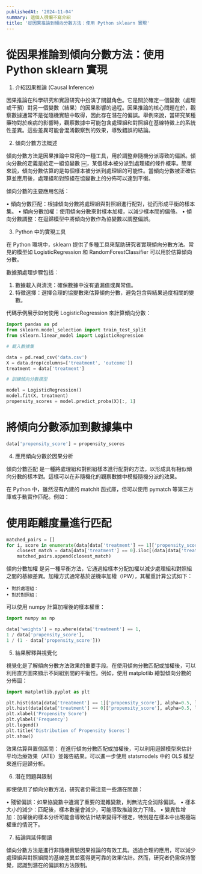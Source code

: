 ```yaml
---
publishedAt: '2024-11-04'
summary: 這個人很懶不寫介紹
title: '從因果推論到傾向分數方法：使用 Python sklearn 實現'
---
```


# 從因果推論到傾向分數方法：使用 Python sklearn 實現

1. 介紹因果推論 (Causal Inference)

因果推論在科學研究和實證研究中扮演了關鍵角色。它是關於確定一個變數（處理或干預）對另一個變數（結果）的因果影響的過程。因果推論的核心問題在於，觀察數據通常不是從隨機實驗中取得，因此存在潛在的偏誤。舉例來說，當研究某種藥物對於疾病的影響時，觀察數據中可能包含處理組和對照組在基線特徵上的系統性差異。這些差異可能會混淆觀察到的效果，導致錯誤的結論。

2. 傾向分數方法概述

傾向分數方法是因果推論中常用的一種工具，用於調整非隨機分派導致的偏誤。傾向分數的定義是給定一組協變數 ￼，某個樣本被分派到處理組的條件概率。簡單來說，傾向分數估算的是每個樣本被分派到處理組的可能性。當傾向分數被正確估算並應用後，處理組和對照組在協變數上的分佈可以達到平衡。

傾向分數的主要應用包括：

• 傾向分數匹配：根據傾向分數將處理組與對照組進行配對，從而形成平衡的樣本集。
• 傾向分數加權：使用傾向分數來對樣本加權，以減少樣本間的偏倚。
• 傾向分數調整：在迴歸模型中將傾向分數作為協變數以調整偏誤。

3. Python 中的實現工具

在 Python 環境中，sklearn 提供了多種工具來幫助研究者實現傾向分數方法。常見的模型如 LogisticRegression 和 RandomForestClassifier 可以用於估算傾向分數。

數據預處理步驟包括：

1. 數據載入與清洗：確保數據中沒有遺漏值或異常值。
2. 特徵選擇：選擇合理的協變數來估算傾向分數，避免包含與結果過度相關的變數。

代碼示例展示如何使用 LogisticRegression 來計算傾向分數：
```python
import pandas as pd
from sklearn.model_selection import train_test_split
from sklearn.linear_model import LogisticRegression

# 載入數據集

data = pd.read_csv('data.csv')
X = data.drop(columns=['treatment', 'outcome'])
treatment = data['treatment']

# 訓練傾向分數模型

model = LogisticRegression()
model.fit(X, treatment)
propensity_scores = model.predict_proba(X)[:, 1]
```

# 將傾向分數添加到數據集中

```python
data['propensity_score'] = propensity_scores
```

4. 應用傾向分數於因果分析

傾向分數匹配 是一種將處理組和對照組樣本進行配對的方法，以形成具有相似傾向分數的樣本對。這樣可以在非隨機化的觀察數據中模擬隨機分派的效果。

在 Python 中，雖然沒有內建的 matchit 函式庫，但可以使用 pymatch 等第三方庫或手動實作匹配。例如：

# 使用距離度量進行匹配

```python
matched_pairs = []
for i, score in enumerate(data[data['treatment'] == 1]['propensity_score']):
    closest_match = data[data['treatment'] == 0].iloc[(data[data['treatment'] == 0]['propensity_score'] - score).abs().argsort()[:1]]
    matched_pairs.append(closest_match)
```

傾向分數加權 是另一種平衡方法，它通過給樣本分配加權以減少處理組和對照組之間的基線差異。加權方式通常基於逆機率加權（IPW），其權重計算公式如下：

    • 對於處理組： ￼
    • 對於對照組： ￼

可以使用 numpy 計算加權後的樣本權重：

```python
import numpy as np

data['weights'] = np.where(data['treatment'] == 1,
1 / data['propensity_score'],
1 / (1 - data['propensity_score']))
```

5. 結果解釋與視覺化

視覺化是了解傾向分數方法效果的重要手段。在使用傾向分數匹配或加權後，可以利用直方圖來顯示不同組別間的平衡性。例如，使用 matplotlib 繪製傾向分數的分佈圖：

```python
import matplotlib.pyplot as plt

plt.hist(data[data['treatment'] == 1]['propensity_score'], alpha=0.5, label='Treatment')
plt.hist(data[data['treatment'] == 0]['propensity_score'], alpha=0.5, label='Control')
plt.xlabel('Propensity Score')
plt.ylabel('Frequency')
plt.legend()
plt.title('Distribution of Propensity Scores')
plt.show()
```

效果估算與置信區間：
在進行傾向分數匹配或加權後，可以利用迴歸模型來估計平均治療效果（ATE）並報告結果。可以進一步使用 statsmodels 中的 OLS 模型來進行迴歸分析。

6. 潛在問題與限制

即使使用了傾向分數方法，研究者仍需注意一些潛在問題：

• 殘留偏誤：如果協變數中遺漏了重要的混雜變數，則無法完全消除偏誤。
• 樣本大小的減少：匹配後，樣本數量會減少，可能導致推論效力下降。
• 變異性增加：加權後的樣本分析可能會導致估計結果變得不穩定，特別是在樣本中出現極端權重的情況下。

7. 結論與延伸閱讀

傾向分數方法是進行非隨機實驗因果推論的有效工具。透過合理的應用，可以減少處理組與對照組間的基線差異並獲得更可靠的效果估計。然而，研究者仍需保持警覺，認識到潛在的偏誤和方法限制。